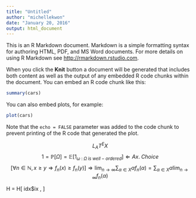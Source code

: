 ```yaml
---
title: "Untitled"
author: "michellekwon"
date: "January 20, 2016"
output: html_document
---
```


This is an R Markdown document. Markdown is a simple formatting syntax for authoring HTML, PDF, and MS Word documents. For more details on using R Markdown see <http://rmarkdown.rstudio.com>.

When you click the **Knit** button a document will be generated that includes both content as well as the output of any embedded R code chunks within the document. You can embed an R code chunk like this:

```r
summary(cars)
```

You can also embed plots, for example:

```r
plot(cars)
```

Note that the `echo = FALSE` parameter was added to the code chunk to prevent printing of the R code that generated the plot.



$$L_AT^EX$$ $$1 = \mathbb{P} \left[ \Omega \right] = \mathbb{E} \left[ 1_{{ \omega \; : \; \Omega \; is \; well-ordered }} \right] \Leftarrow Ax. \; Choice$$ $$\left[ \forall n \in \mathbb{N}, x \geq y \Rightarrow f_n(x) \geq f_n(y) \right] \Rightarrow \lim_{n \rightarrow \infty}\sum_{\alpha \in X} \alpha f_n(\alpha) = \sum_{\alpha \in X} \alpha \lim_{n \rightarrow \infty} f_n(\alpha)$$


H = H[ idx$ix , ]
